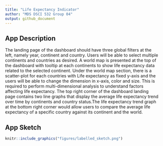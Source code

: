 ```yaml
---
title: "Life Expectancy Indicator"
author: "MDS DSCI 532 Group 04"
output: github_document
---
```


## App Description

The landing page of the dashboard should have three global filters at the left, namely year, continent and country. Users will be able to select multiple continents and countries as desired. A world map is presented at the top of the dashboard with tooltip at each continents to show life expectancy data related to the selected continent. Under the world map section, there is a scatter-plot for each countries with Life expectancy as fixed y-axis and the users will be able to change the dimension in x-axis, color and size. This is required to perform multi-dimensional analysis to understand factors affecting life expectancy. The top right corner of the dashboard landing page contains two line graphs that display the average life expectancy trend over time by continents and country status.The life expectancy trend graph at the bottom right corner would allow users to compare the average life expectancy of a specific country against its continent and the world. 


## App Sketch

```r
knitr::include_graphics("figures/labelled_sketch.png")
```

